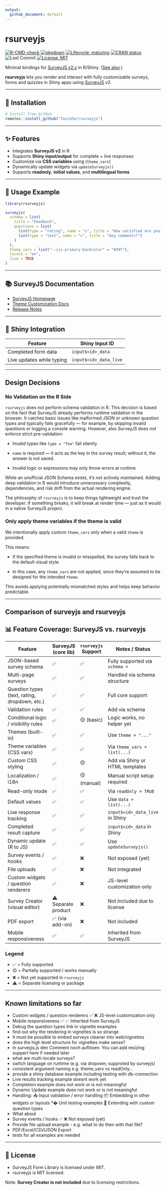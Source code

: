 ```yaml
---
output:
  github_document: default
---
```


# rsurveyjs

[![R-CMD-check](https://github.com/Tazinho/rsurveyjs/actions/workflows/R-CMD-check.yaml/badge.svg)](https://github.com/Tazinho/rsurveyjs/actions/workflows/R-CMD-check.yaml)
[![pkgdown](https://github.com/Tazinho/rsurveyjs/actions/workflows/pkgdown.yaml/badge.svg)](https://Tazinho.github.io/rsurveyjs/)
[![Lifecycle: maturing](https://img.shields.io/badge/lifecycle-maturing-blue.svg)](https://lifecycle.r-lib.org/articles/stages.html)
[![CRAN status](https://www.r-pkg.org/badges/version/rsurveyjs)](https://CRAN.R-project.org/package=rsurveyjs)
![Last Commit](https://img.shields.io/github/last-commit/Tazinho/rsurveyjs.svg)
[![License: MIT](https://img.shields.io/badge/license-MIT-blue.svg)](LICENSE)


Minimal bindings for [SurveyJS v2.x](https://surveyjs.io/) in R/Shiny. ([See also](https://app.unpkg.com/survey-core@2.2.6/files/i18n).)

**rsurveyjs** lets you render and interact with fully customizable surveys, forms and quizzes in Shiny apps using [SurveyJS](https://surveyjs.io/) v2.

---

## 🚀 Installation

```r
# Install from GitHub
remotes::install_github("Tazinho/rsurveyjs")
```

---

## ✨ Features

- Integrates **SurveyJS v2** in R
- Supports **Shiny input/output** for complete + live responses
- Customize via **CSS variables** using (`theme_vars`)
- Dynamically update widgets via `updateSurveyjs()`
- Supports **readonly**, **initial values**, and **multilingual forms**

---

## 🔧 Usage Example

```r
library(rsurveyjs)

surveyjs(
  schema = list(
    title = "Feedback",
    questions = list(
      list(type = "rating", name = "s", title = "How satisfied are you?"),
      list(type = "text", name = "c", title = "Any comments?")
    )
  ),
  theme_vars = list("--sjs-primary-backcolor" = "#39f"),
  locale = "en",
  live = TRUE
)
```

---

## 📚 SurveyJS Documentation

- [SurveyJS Homepage](https://surveyjs.io/)
- [Theme Customization Docs](https://surveyjs.io/survey-creator/documentation/theme-editor)
- [Release Notes](https://surveyjs.io/stay-updated/release-notes)

---

## 🧪 Shiny Integration

| Feature                 | Shiny Input ID        |
|-------------------------|------------------------|
| Completed form data     | `input$<id>_data`      |
| Live updates while typing | `input$<id>_data_live` |

---

## Design Decisions

### No Validation on the R Side

`rsurveyjs` does not perform schema validation in R. This decision is based on the fact that SurveyJS already performs runtime validation in the browser. It catches basic issues like malformed JSON or unknown question types and typically fails gracefully — for example, by skipping invalid questions or logging a console warning. However, also SurveyJS does not enforce strict pre-validation:

* Invalid types like `type = "foo"` fail silently

* `name` is required — it acts as the key in the survey result; without it, the answer is not saved.

* Invalid logic or expressions may only throw errors at runtime

While an unofficial JSON Schema exists, it's not actively maintained. Adding deep validation in R would introduce unnecessary complexity, dependencies, and risk drift from the actual rendering engine.

The philosophy of `rsurveyjs` is to keep things lightweight and trust the developer. If something breaks, it will break at render time — just as it would in a native SurveyJS project.

### Only apply theme variables if the theme is valid

We intentionally apply custom `theme_vars` only when a valid `theme` is provided.

This means:

* If the specified theme is invalid or misspelled, the survey falls back to the default visual style.

* In this case, any `theme_vars` are not applied, since they're assumed to be designed for the intended `theme`.

This avoids applying potentially mismatched styles and helps keep behavior predictable.

---

## Comparison of surveyjs and rsurveyjs

## 📊 Feature Coverage: SurveyJS vs. rsurveyjs

| Feature                                         | SurveyJS (core lib) | `rsurveyjs` Support | Notes / Status                             |
|------------------------------------------------|----------------------|---------------------|--------------------------------------------|
| JSON-based survey schema                       | ✅                   | ✅                  | Fully supported via `schema =`             |
| Multi-page surveys                             | ✅                   | ✅                  | Handled via schema structure               |
| Question types (text, rating, dropdown, etc.)  | ✅                   | ✅                  | Full core support                          |
| Validation rules                               | ✅                   | ✅                  | Add via schema                             |
| Conditional logic / visibility rules           | ✅                   | 🟡 (basic)          | Logic works, no helper yet                 |
| Themes (built-in)                              | ✅                   | ✅                  | Use `theme = "..."`                        |
| Theme variables (CSS vars)                     | ✅                   | ✅                  | Via `theme_vars = list(...)`               |
| Custom CSS styling                             | ✅                   | 🟡                  | Add via Shiny or HTML templates            |
| Localization / i18n                            | ✅                   | 🟡 (manual)         | Manual script setup required               |
| Read-only mode                                 | ✅                   | ✅                  | Via `readOnly = TRUE`                      |
| Default values                                 | ✅                   | ✅                  | Use `data = list(...)`                     |
| Live response tracking                         | ✅                   | ✅                  | `input$<id>_data_live` in Shiny            |
| Completed result capture                       | ✅                   | ✅                  | `input$<id>_data` in Shiny                 |
| Dynamic update (R to JS)                       | ✅                   | ✅                  | Use `updateSurveyjs()`                     |
| Survey events / hooks                          | ✅                   | ❌                  | Not exposed (yet)                          |
| File uploads                                   | ✅                   | ❌                  | Not integrated                             |
| Custom widgets / question renderers            | ✅                   | ❌                  | JS-level customization only                |
| Survey Creator (visual editor)                 | ⚠️ Separate product  | ❌                  | Not included due to license                |
| PDF export                                     | ✅ (via add-on)      | ❌                  | Not included                               |
| Mobile responsiveness                          | ✅                   | ✅                  | Inherited from SurveyJS                    |

### Legend

- ✅ = Fully supported
- 🟡 = Partially supported / works manually
- ❌ = Not yet supported in `rsurveyjs`
- ⚠️ = Separate licensing or package

---

## Known limitations so far

* Custom widgets / question renderers	✅	❌	JS-level customization only
* Mobile responsiveness	✅	✅	Inherited from SurveyJS
* Debug the question types link in vignette examples
* find out why the rendering in vignettes is so strange
* It must be possible to embed surveys cleaner into web/vignettes
* does the high level structure for vignettes make sense?
* In surveyjs.js den Comment noch auflösen. You can add resizing suppert here if needed later
* what are multi-locale surveys?
* switch language on runtime (e.g. via dropown; supproted by surveyjs)
* consistent argument naming e.g. theme_vars vs readOnly...
* provide a shiny database example including testing with db-connection
* Live results tracking example doesnt work yet
* Completion example does not work or is not meaningful
* Dynamic Update example does not work or is not meaningful
* Handling: 📥 Input validation / error handling 📦 Embedding in other widgets or layouts *� Unit testing examples 🧩 Extending with custom question types
* What about 
* Survey events / hooks	✅	❌	Not exposed (yet)
* Provide file upload example - e.g. what to do then with that file?
* PDF/Excel/CSV/JSON Export
* tests for all examples are needed

---

## 🪪 License

- SurveyJS Form Library is licensed under MIT.
- rsurveyjs is MIT licensed.

Note: **Survey Creator is not included** due to licensing restrictions.
